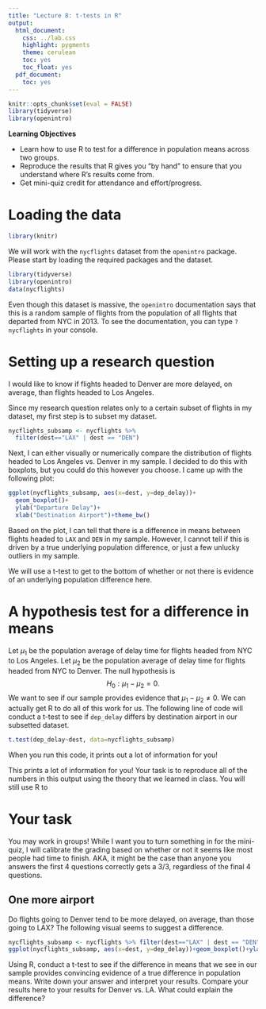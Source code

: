 ```yaml
---
title: "Lecture 8: t-tests in R"
output:
  html_document:
    css: ../lab.css
    highlight: pygments
    theme: cerulean
    toc: yes
    toc_float: yes
  pdf_document:
    toc: yes
---
```


```r
knitr::opts_chunk$set(eval = FALSE)
library(tidyverse)
library(openintro)
```


<div id="boxedtext">

**Learning Objectives**

+ Learn how to use R to test for a difference in population means across two groups. 
+ Reproduce the results that R gives you "by hand" to ensure that you understand where R's results come from. 
+ Get mini-quiz credit for attendance and effort/progress.
</div>

# Loading the data

```r
library(knitr)
```

We will work with the ``nycflights`` dataset from the ``openintro`` package. Please start by loading the required packages and the dataset. 

```r
library(tidyverse)
library(openintro)
data(nycflights)
```

Even though this dataset is massive, the ``openintro`` documentation says that this is a random sample of flights from the population of all flights that departed from NYC in 2013. To see the documentation, you can type ``?nycflights`` in your console. 

# Setting up a research question

I would like to know if flights headed to Denver are more delayed, on average, than flights headed to Los Angeles. 

Since my research question relates only to a certain subset of flights in my dataset, my first step is to subset my dataset. 

```r
nycflights_subsamp <- nycflights %>% 
  filter(dest=="LAX" | dest == "DEN")
```

Next, I can either visually or numerically compare the distribution of flights headed to Los Angeles vs. Denver in my sample. I decided to do this with boxplots, but you could do this however you choose. I came up with the following plot:

```r
ggplot(nycflights_subsamp, aes(x=dest, y=dep_delay))+
  geom_boxplot()+ 
  ylab("Departure Delay")+
  xlab("Destination Airport")+theme_bw()
```

Based on the plot, I can tell that there is a difference in means between flights headed to `LAX` and `DEN` in my sample. However, I cannot tell if this is driven by a true underlying population difference, or just a few unlucky outliers in my sample. 

We will use a t-test to get to the bottom of whether or not there is evidence of an underlying population difference here.

# A hypothesis test for a difference in means

Let $\mu_1$ be the population average of delay time for flights headed from NYC to Los Angeles. Let $\mu_2$ be the population average of delay time for flights headed from NYC to Denver. The null hypothesis is
$$
H_0: \mu_1 - \mu_2 = 0.
$$
We want to see if our sample provides evidence that $\mu_1 - \mu_2 \neq 0$. We can actually get R to do all of this work for us. The following line of code will conduct a t-test to see if ``dep_delay`` differs by destination airport in our subsetted dataset.

```r
t.test(dep_delay~dest, data=nycflights_subsamp)
```

When you run this code, it prints out a lot of information for you!

This prints a lot of information for you! Your task is to reproduce all of the numbers in this output using the theory that we learned in class. You will still use R to 


# Your task

You may work in groups! While I want you to turn something in for the mini-quiz, I will calibrate the grading based on whether or not it seems like most people had time to finish. AKA, it might be the case than anyone you answers the first 4 questions correctly gets a 3/3, regardless of the final 4 questions. 




## One more airport

Do flights going to Denver tend to be more delayed, on average, than those going to LAX? The following visual seems to suggest a difference.

```r
nycflights_subsamp <- nycflights %>% filter(dest=="LAX" | dest == "DEN")
ggplot(nycflights_subsamp, aes(x=dest, y=dep_delay))+geom_boxplot()+ylab("Departure Delay")+xlab("Destination Airport")+theme_bw()
```

Using R, conduct a t-test to see if the difference in means that we see in our sample provides convincing evidence of a true difference in population means. Write down your answer and interpret your results. Compare your results here to your results for Denver vs. LA. What could explain the difference?

